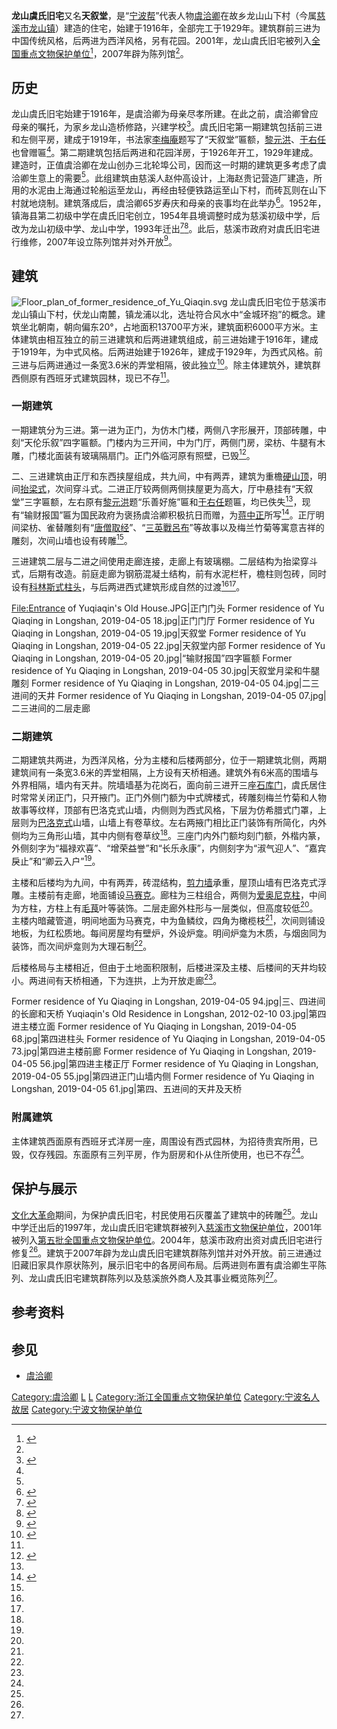 {{NoteTA|G1=U}}
{{coord|30|05|21.43|N|121|32|56.28|E|display=title}}
{{文物保护单位
| 级别 = 全国
| 名称 = 龙山虞氏旧宅建筑群
| 图片 = Former residence of Yu Qiaqing in Longshan, 2019-04-05 46.jpg
| 编号 = 5-0489-5-016
| 分类 = 近现代重要史迹及代表性建筑
| 时代 = [[中華民國|民国]]
| 所在 = [[浙江省|浙江省]][[慈溪市|慈溪市]]
| 登录 = 2001年
}}
'''龙山虞氏旧宅'''又名'''天叙堂'''，是“[[宁波帮|宁波帮]]”代表人物[[虞洽卿|虞洽卿]]在故乡龙山山下村（今属[[慈溪市|慈溪市]][[龙山镇_(慈溪市)|龙山镇]]）建造的住宅，始建于1916年，全部完工于1929年。建筑群前三进为中国传统风格，后两进为西洋风格，另有花园。2001年，龙山虞氏旧宅被列入[[全国重点文物保护单位|全国重点文物保护单位]]<ref name="nbwb-heritage">{{cite web|url=http://www.nbwb.net/pd_wwbh/info.aspx?Id=867&type=2|title=龙山虞氏旧宅建筑群|accessdate=2018-11-23|author=慈溪市文管办|date=2005-12-02|publisher=宁波市文物保护管理所|archive-url=https://web.archive.org/web/20150329004814/http://www.nbwb.net/pd_wwbh/info.aspx?Id=867&type=2#|archive-date=2015-03-29|dead-url=no}}</ref>，2007年辟为陈列馆<ref name="nbwb-exhibition" />。

== 历史 ==
龙山虞氏旧宅始建于1916年，是虞洽卿为母亲尽孝所建。在此之前，虞洽卿曾应母亲的嘱托，为家乡龙山造桥修路，兴建学校<ref name="陈立毅">{{cite conference|title=虞氏故居研究|author=陈立毅|author2=周航|author3=周长桥|author4=刘琼|date=2002|book-title=中国近代建筑研究与保护(三)|pages=293-301|conference=中国近代建筑史国际研讨会}}</ref>。虞氏旧宅第一期建筑包括前三进和左侧平房，建成于1919年，书法家[[李梅庵|李梅庵]]题写了“天叙堂”匾额，[[黎元洪|黎元洪]]、[[于右任|于右任]]也曾赠匾<ref name="戴尧宏" />。第二期建筑包括后两进和花园洋房，于1926年开工，1929年建成。建造时，正值虞洽卿在龙山创办三北轮埠公司，因而这一时期的建筑更多考虑了虞洽卿生意上的需要<ref name="陈立毅" />。此组建筑由慈溪人赵仲高设计，上海赵贵记营造厂建造，所用的水泥由上海通过轮船运至龙山，再经由轻便铁路运至山下村，而砖瓦则在山下村就地烧制。建筑落成后，虞洽卿65岁寿庆和母亲的丧事均在此举办<ref name="戴尧宏">{{Cite book|url=http://opac.zjlib.cn/opac/book/1504749|title=慈溪文史资料第二辑：三北虞洽卿|author=戴尧宏|author2=余麟年|author3=方印华|publisher=政协慈溪市文史资料研究委员会|year=1988|isbn=|location=慈溪|pages=18-20|chapter=故居一一天叙堂|access-date=2018-11-26|archive-url=https://web.archive.org/web/20181126131200/http://opac.zjlib.cn/opac/book/1504749|archive-date=2018-11-26|dead-url=no}}</ref>。1952年，镇海县第二初级中学在虞氏旧宅创立，1954年县境调整时成为慈溪初级中学，后改为龙山初级中学、龙山中学，1993年迁出<ref>{{Cite book|url=http://opac.zjlib.cn/opac/book/1450907|title=慈溪教育志|publisher=慈溪市教育委员|year=1993|isbn=|editor-last=张康成|location=|pages=113|access-date=2018-11-26|archive-url=https://web.archive.org/web/20181126131200/http://opac.zjlib.cn/opac/book/1450907|archive-date=2018-11-26|dead-url=no}}</ref><ref>{{cite web|url=http://www.cixi.gov.cn/art/2009/5/15/art_20088_307390.html|title=慈溪市龙山中学|accessdate=2018-11-25|date=2009-05-15|publisher=慈溪市人民政府|archive-url=https://web.archive.org/web/20181125024230/http://www.cixi.gov.cn/art/2009/5/15/art_20088_307390.html|archive-date=2018-11-25|dead-url=yes}}</ref>。此后，慈溪市政府对虞氏旧宅进行维修，2007年设立陈列馆并对外开放<ref name="nbwb-exhibition">{{Cite web|url=http://www.nbwb.net/pd_bwg/info.aspx?Id=1865&type=2|title=龙山虞氏旧宅建筑群陈列馆|accessdate=2018-11-25|author=慈溪市文管办|date=2006-02-17|publisher=宁波市文物保护管理所|archive-url=https://web.archive.org/web/20150330051024/http://www.nbwb.net/pd_bwg/info.aspx?Id=1865&type=2#|archive-date=2015-03-30|dead-url=no}}</ref>。

== 建筑 ==
[[File:Floor_plan_of_former_residence_of_Yu_Qiaqin.svg|thumb]]
龙山虞氏旧宅位于慈溪市龙山镇山下村，伏龙山南麓，镇龙浦以北，选址符合风水中“金城环抱”的概念。建筑坐北朝南，朝向偏东20°，占地面积13700平方米，建筑面积6000平方米。主体建筑由相互独立的前三进建筑和后两进建筑组成，前三进始建于1916年，建成于1919年，为中式风格。后两进始建于1926年，建成于1929年，为西式风格。前三进与后两进通过一条宽3.6米的弄堂相隔，彼此独立<ref name="许孟光">{{cite journal|title=虞氏旧宅天叙堂|author=许孟光|journal=宁波通讯|issue=1|year=2003|page=44-45}}</ref>。除主体建筑外，建筑群西侧原有西班牙式建筑园林，现已不存<ref name="nbwb-heritage" />。

=== 一期建筑 ===
一期建筑分为三进。第一进为正门，为仿木门楼，两侧八字形展开，顶部砖雕，中刻“天伦乐叙”四字匾额。门楼内为三开间，中为门厅，两侧门房，梁枋、牛腿有木雕，门楼北面装有玻璃隔扇门。正门外临河原有照壁，已毁<ref name="凌达彬">{{cite journal|title=走进慈溪虞氏旧宅|author=凌达彬|url=http://www.zjww.gov.cn/magazine/2018-03-29/28712628.shtml|journal=浙江文物|accessdate=2018-11-26|issue=5|year=2017|archive-url=https://web.archive.org/web/20181125155250/http://www.zjww.gov.cn/magazine/2018-03-29/28712628.shtml|archive-date=2018-11-25|dead-url=yes}}</ref>。

二、三进建筑由正厅和东西挟屋组成，共九间，中有两弄，建筑为重檐[[硬山顶|硬山顶]]，明间[[抬梁式|抬梁式]]，次间穿斗式。二进正厅较两侧两侧挟屋更为高大，厅中悬挂有“天叙堂”三字匾额，左右原有[[黎元洪|黎元洪]]题“乐善好施”匾和[[于右任|于右任]]题匾，均已佚失<ref name="陈立毅" />，现有“输财报国”匾为国民政府为褒扬虞洽卿积极抗日而赠，为[[蒋中正|蒋中正]]所写<ref>{{cite journal|title=虞洽卿：烽火岁月中的家国情怀|author=张珏|journal=文化交流|issue=11|year=2015}}</ref>。正厅明间梁枋、雀替雕刻有“[[西游记|唐僧取经]]”、“[[三英戰呂布|三英戰呂布]]”等故事以及梅兰竹菊等寓意吉祥的雕刻，次间山墙也设有砖雕<ref name="陈立毅" />。

三进建筑二层与二进之间使用走廊连接，走廊上有玻璃棚。二层结构为抬梁穿斗式，后期有改造。前庭走廊为钢筋混凝土结构，前有水泥栏杆，檐柱则包砖，同时设有[[科林斯柱式|科林斯式柱头]]，与后两进西式建筑形成自然的过渡<ref name="陈立毅" /><ref name="许孟光" />。

<gallery widths="180">
File:Entrance of Yuqiaqin's Old House.JPG|正门门头
Former residence of Yu Qiaqing in Longshan, 2019-04-05 18.jpg|正门门厅
Former residence of Yu Qiaqing in Longshan, 2019-04-05 19.jpg|天叙堂
Former residence of Yu Qiaqing in Longshan, 2019-04-05 22.jpg|天叙堂内部
Former residence of Yu Qiaqing in Longshan, 2019-04-05 20.jpg|“输财报国”四字匾额
Former residence of Yu Qiaqing in Longshan, 2019-04-05 30.jpg|天叙堂月梁和牛腿雕刻
Former residence of Yu Qiaqing in Longshan, 2019-04-05 04.jpg|二三进间的天井
Former residence of Yu Qiaqing in Longshan, 2019-04-05 07.jpg|二三进间的二层走廊
</gallery>

=== 二期建筑 ===
二期建筑共两进，为西洋风格，分为主楼和后楼两部分，位于一期建筑北侧，两期建筑间有一条宽3.6米的弄堂相隔，上方设有天桥相通。建筑外有6米高的围墙与外界相隔，墙内有天井。院墙墙基为花岗石，面向前三进开三座[[石库门|石库门]]，虞氏居住时常常关闭正门，只开掖门。正门外侧门额为中式牌楼式，砖雕刻梅兰竹菊和人物故事等纹样，顶部有巴洛克式山墙，内侧则为西式风格，下层为仿希腊式门罩，上层则为[[巴洛克式|巴洛克式]]山墙，山墙上有卷草纹。左右两掖门相比正门装饰有所简化，内外侧均为三角形山墙，其中内侧有卷草纹<ref name="陈立毅" />。三座门内外门额均刻门额，外楷内篆，外侧刻字为“福禄欢喜”、“增荣益誉”和“长乐永康”，内侧刻字为“淑气迎人”、“嘉宾戾止”和“卿云入户”<ref name="凌达彬" />。

主楼和后楼均为九间，中有两弄，砖混结构，[[剪力墙|剪力墙]]承重，屋顶山墙有巴洛克式浮雕。主楼前有走廊，地面铺设[[马赛克|马赛克]]。廊柱为三柱组合，两侧为[[愛奧尼克柱式|爱奥尼克柱]]，中间为方柱，方柱上有[[毛茛|毛茛]]叶等装饰。二层走廊外柱形与一层类似，但高度较低<ref name="陈立毅" />。主楼内暗藏管道，明间地面为马赛克，中为鱼鳞纹，四角为橄榄枝<ref name="凌达彬" />，次间则铺设地板，为红松质地。每间房屋均有壁炉，外设炉龛。明间炉龛为木质，与烟囱同为装饰，而次间炉龛则为大理石制<ref name="陈立毅" />。

后楼格局与主楼相近，但由于土地面积限制，后楼进深及主楼、后楼间的天井均较小。两进间有天桥相通，下为连拱，上为开放走廊<ref name="陈立毅" />。

<gallery widths="180">
Former residence of Yu Qiaqing in Longshan, 2019-04-05 94.jpg|三、四进间的长廊和天桥
Yuqiaqin's Old Residence in Longshan, 2012-02-10 03.jpg|第四进主楼立面
Former residence of Yu Qiaqing in Longshan, 2019-04-05 68.jpg|第四进柱头
Former residence of Yu Qiaqing in Longshan, 2019-04-05 73.jpg|第四进主楼前廊
Former residence of Yu Qiaqing in Longshan, 2019-04-05 56.jpg|第四进主楼正厅
Former residence of Yu Qiaqing in Longshan, 2019-04-05 55.jpg|第四进正门山墙内侧
Former residence of Yu Qiaqing in Longshan, 2019-04-05 61.jpg|第四、五进间的天井及天桥
</gallery>

=== 附属建筑 ===
主体建筑西面原有西班牙式洋房一座，周围设有西式园林，为招待贵宾所用，已毁，仅存残园。东面原有三列平房，作为厨房和仆从住所使用，也已不存<ref name="凌达彬" />。

== 保护与展示 ==
{{external media|width=250px|image1=[http://www.nbwb.net/UploadFile/images/2018012309282124.jpg 龙山虞氏旧宅建筑群保护区划图]，原始内容[https://web.archive.org/web/20181202045432/http://www.nbwb.net/UploadFile/images/2018012309282124.jpg 存档]于2018年12月02日}}
[[文化大革命|文化大革命]]期间，为保护虞氏旧宅，村民使用石灰覆盖了建筑中的砖雕<ref name="陈立毅" />。龙山中学迁出后的1997年，龙山虞氏旧宅建筑群被列入[[慈溪市文物保护单位|慈溪市文物保护单位]]，2001年被列入[[第五批全国重点文物保护单位|第五批全国重点文物保护单位]]。2004年，慈溪市政府出资对虞氏旧宅进行修复<ref name="nbwb-heritage" />。建筑于2007年辟为龙山虞氏旧宅建筑群陈列馆并对外开放。前三进通过旧藏旧家具作原状陈列，展示旧宅中的各房间布局。后两进则布置有虞洽卿生平陈列、龙山虞氏旧宅建筑群陈列以及慈溪旅外商人及其事业概览陈列<ref name="nbwb-exhibition" />。

== 参考资料 ==
{{reflist|2}}

== 参见 ==
{{commonscat|Former residence of Yu Qiaqing in Longshan}}
*[[虞洽卿|虞洽卿]]

{{虞洽卿}}
{{浙江全国重点文物保护单位}}

[[Category:虞洽卿|Category:虞洽卿]]
[[Category:龙山虞氏|L]]
[[Category:慈溪市|L]]
[[Category:浙江全国重点文物保护单位|Category:浙江全国重点文物保护单位]]
[[Category:宁波名人故居|Category:宁波名人故居]]
[[Category:宁波文物保护单位|Category:宁波文物保护单位]]